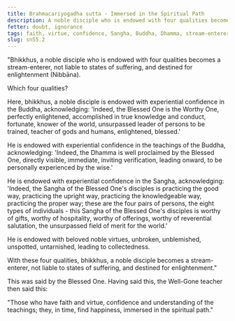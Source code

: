 ```yaml
---
title: Brahmacariyogadha sutta - Immersed in the Spiritual Path
description: A noble disciple who is endowed with four qualities becomes a stream-enterer, not liable to states of suffering, and destined for Nibbāna.
fetter: doubt, ignorance
tags: faith, virtue, confidence, Sangha, Buddha, Dhamma, stream-enterer, Nibbāna, doubt, ignorance, sn, sn45-56, sn55
slug: sn55.2
---
```


"Bhikkhus, a noble disciple who is endowed with four qualities becomes a stream-enterer, not liable to states of suffering, and destined for enlightenment (Nibbāna).

Which four qualities?

Here, bhikkhus, a noble disciple is endowed with experiential confidence in the Buddha, acknowledging: 'Indeed, the Blessed One is the Worthy One, perfectly enlightened, accomplished in true knowledge and conduct, fortunate, knower of the world, unsurpassed leader of persons to be trained, teacher of gods and humans, enlightened, blessed.'

He is endowed with experiential confidence in the teachings of the Buddha, acknowledging: 'Indeed, the Dhamma is well proclaimed by the Blessed One, directly visible, immediate, inviting verification, leading onward, to be personally experienced by the wise.'

He is endowed with experiential confidence in the Sangha, acknowledging: 'Indeed, the Sangha of the Blessed One's disciples is practicing the good way, practicing the upright way, practicing the knowledgeable way, practicing the proper way; these are the four pairs of persons, the eight types of individuals - this Sangha of the Blessed One's disciples is worthy of gifts, worthy of hospitality, worthy of offerings, worthy of reverential salutation, the unsurpassed field of merit for the world.'

He is endowed with beloved noble virtues, unbroken, unblemished, unspotted, untarnished, leading to collectedness.

With these four qualities, bhikkhus, a noble disciple becomes a stream-enterer, not liable to states of suffering, and destined for enlightenment."

This was said by the Blessed One. Having said this, the Well-Gone teacher then said this:

"Those who have faith and virtue,
confidence and understanding of the teachings;
they, in time, find happiness,
immersed in the spiritual path."